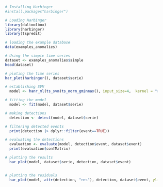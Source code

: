 ```r
# Installing Harbinger
#install.packages"harbinger")
```

```r
# Loading Harbinger
library(daltoolbox)
library(harbinger) 
library(tspredit)
```

```r
# loading the example database
data(examples_anomalies)
```

```r
# Using the simple time series 
dataset <- examples_anomalies$simple
head(dataset)
```

```r
# ploting the time series
har_plot(harbinger(), dataset$serie)
```

```r
# establishing SVM
  model <- hanr_ml(ts_svm(ts_norm_gminmax(), input_size=4,  kernel = "radial"))
```

```r
# fitting the model
  model <- fit(model, dataset$serie)
```

```r
# making detections
  detection <- detect(model, dataset$serie)
```

```r
# filtering detected events
  print(detection |> dplyr::filter(event==TRUE))
```

```r
# evaluating the detections
  evaluation <- evaluate(model, detection$event, dataset$event)
  print(evaluation$confMatrix)
```

```r
# plotting the results
  har_plot(model, dataset$serie, detection, dataset$event)
  
```

```r
# plotting the residuals
  har_plot(model, attr(detection, "res"), detection, dataset$event, yline = attr(detection, "threshold"))
  
```
